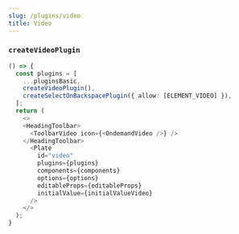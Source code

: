 ```yaml
---
slug: /plugins/video
title: Video
---
```


### `createVideoPlugin`

```ts live
() => {
  const plugins = [
    ...pluginsBasic,
    createVideoPlugin(),
    createSelectOnBackspacePlugin({ allow: [ELEMENT_VIDEO] }),
  ];
  return (
    <>
    <HeadingToolbar>
      <ToolbarVideo icon={<OndemandVideo />} />
    </HeadingToolbar>
      <Plate
        id="video"
        plugins={plugins}
        components={components}
        options={options}
        editableProps={editableProps}
        initialValue={initialValueVideo}
      />
    </>
  );
}
```